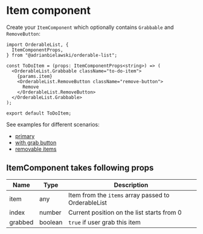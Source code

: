 
<Meta title="Orderable-list/Docs/ItemComponent" />

# Item component

Create your `ItemComponent` which optionally contains `Grabbable` and `RemoveButton`:

```tsx
import OrderableList, {
  ItemComponentProps,
} from "@adrianbielawski/orderable-list";

const ToDoItem = (props: ItemComponentProps<string>) => (
  <OrderableList.Grabbable className="to-do-item">
    {params.item}
    <OrderableList.RemoveButton className="remove-button">
      Remove
    </OrderableList.RemoveButton>
  </OrderableList.Grabbable>
);

export default ToDoItem;
```

See examples for different scenarios:

- [primary](?path=/story/orderable-list-examples--primary)
- [with grab button](?path=/story/orderable-list-examples--with-grab-button)
- [removable items](?path=/story/orderable-list-examples--removable-items)

## ItemComponent takes following props

| Name    | Type    | Description                                         |
| ------- | ------- | --------------------------------------------------- |
| item    | any     | Item from the `items` array passed to OrderableList |
| index   | number  | Current position on the list starts from 0          |
| grabbed | boolean | `true` if user grab this item                       |
